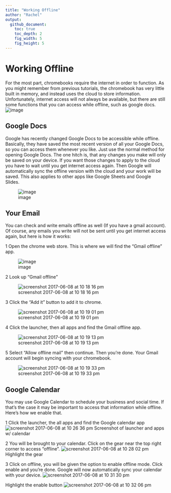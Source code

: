 ```yaml
---
title: "Working Offline"
author: "Rachel"
output:
  github_document:
    toc: true
    toc_depth: 2
    fig_width: 5
    fig_height: 5
---
```



# Working Offline
 
For the most part, chromebooks require the internet in order to function.  As you might remember from previous tutorials, the chromebook has very little built in memory, and instead uses the cloud to store information.  Unfortunately, internet access will not always be available, but there are still some functions that you can access while offline, such as google docs.
 ![image](https://user-images.githubusercontent.com/28161368/26958178-26da7706-4c97-11e7-8f44-db17dfd0b195.png)

## Google Docs
 
Google has recently changed Google Docs to be accessible while offline.  Basically, they have saved the most recent version of all your Google Docs, so you can access them whenever you like.  Just use the normal method for opening Google Docs.  The one hitch is, that any changes you make will only be saved on your device.  If you want those changes to apply to the cloud you have to wait until you get internet access again.  Then Google will automatically sync the offline version with the cloud and your work will be saved.  This also applies to other apps like Google Sheets and Google Slides.
 
![image](https://user-images.githubusercontent.com/28161368/26957987-4fa87a12-4c96-11e7-8e0f-7be48ff4c22b.png)
 
## Your Email
 
You can check and write emails offline as well (If you have a gmail account).  Of course, any emails you write will not be sent until you get internet access again, but here is how it works:
 
1 Open the chrome web store.  This is where we will find the “Gmail offline” app.
 
![image](https://user-images.githubusercontent.com/28161368/26958250-8c437444-4c97-11e7-83a8-08bd8871b867.png)

 
2 Look up “Gmail offline”
 
![screenshot 2017-06-08 at 10 18 16 pm](https://user-images.githubusercontent.com/28161368/26958488-0259d76c-4c99-11e7-88c3-9cb5554ab4a5.png)
 
3 Click the “Add it” button to add it to chrome.
 
![screenshot 2017-06-08 at 10 19 01 pm](https://user-images.githubusercontent.com/28161368/26958484-fe86bad8-4c98-11e7-9deb-f084793ad815.png)
 
4 Click the launcher, then all apps and find the Gmail offline app.
 
![screenshot 2017-06-08 at 10 19 13 pm](https://user-images.githubusercontent.com/28161368/26958478-f9728ab8-4c98-11e7-91bc-8abf55565557.png)
 
5 Select “Allow offline mail” then continue.  Then you’re done.  Your Gmail account will begin syncing with your chromebook.
 
![screenshot 2017-06-08 at 10 19 33 pm](https://user-images.githubusercontent.com/28161368/26958475-f6a1d5a0-4c98-11e7-9ce5-e772795c01a1.png)
 
## Google Calendar
 
You may use Google Calendar to schedule your business and social time.  If that’s the case it may be important to access that information while offline.  Here’s how we enable that.
 
1 Click the launcher, the all apps and find the Google calendar app
 ![screenshot 2017-06-08 at 10 26 36 pm](https://user-images.githubusercontent.com/28161368/26958756-69e7f87c-4c9a-11e7-915b-468227909f3a.png)
Screenshot of launcher and apps w/ calendar
 
2 You will be brought to your calendar.  Click on the gear near the top right corner to access “offline”.
 ![screenshot 2017-06-08 at 10 28 02 pm](https://user-images.githubusercontent.com/28161368/26958759-6c90b9d8-4c9a-11e7-8d6e-f4f3050b1b60.png)
Highlight the gear
 
3 Click on offline, you will be given the option to enable offline mode.  Click enable and you’re done.  Google will now automatically sync your calendar with your device.
![screenshot 2017-06-08 at 10 31 30 pm](https://user-images.githubusercontent.com/28161368/26958762-6eb78f98-4c9a-11e7-95b6-a255248fd697.png)
 
Highlight the enable button
![screenshot 2017-06-08 at 10 32 06 pm](https://user-images.githubusercontent.com/28161368/26958963-8c0e4b1c-4c9b-11e7-9583-bb2bffaf5090.png)




 
